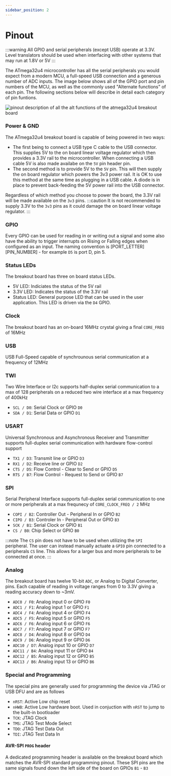 ```yaml
---
sidebar_position: 2
---
```

# Pinout
:::warning
All GPIO and serial peripherals (except USB) operate at 3.3V. Level translators should be used when interfacing with other systems that may run at 1.8V or 5V
:::

The ATmega32u4 microcontroller has all the serial peripherals you would expect from a modern MCU, a full-speed USB connection and a generous number of ADC inputs. The image below shows all of the GPIO port and
pin numbers of the MCU, as well as the commonly used "Alternate functions" of each pin. The following sections below will describe in detail each category of pin funtions.

![pinout description of all the alt functions of the atmega32u4 breakout board](atmega32u4_breakout_pinout.png)

### Power & GND
The ATmega32u4 breakout board is capable of being powered in two ways:
- The first being to connect a USB type C cable to the USB connector. This supplies 5V to the on board linear voltage regulator which
then provides a 3.3V rail to the microcontroller. When connecting a USB cable 5V is also made availabe on the ```5V``` pin header pin.
- The second method is to provide 5V to the ```5V``` pin. This will then supply the on board regulator which powers the 3v3 power rail. It is OK to use this method at the same time as
plugging in a USB cable. A diode is in place to prevent back-feeding the 5V power rail into the USB connector.

Regardless of which method you choose to power the board, the 3.3V rail will be made available on the ```3v3``` pins.
:::caution
It is not recommended to supply 3.3V to the ```3v3``` pins as it could damage the on board linear voltage regulator.
:::

### GPIO
Every GPIO can be used for reading in or writing out a signal and some also have the ability to trigger interrupts on Rising or Falling edges when configured as an input.
The naming convention is [PORT_LETTER][PIN_NUMBER] - for example ```D5``` is port D, pin 5.

### Status LEDs
The breakout board has three on board status LEDs.
- 5V LED: Indiciates the status of the 5V rail
- 3.3V LED: Indicates the status of the 3.3V rail
- Status LED: General purpose LED that can be used in the user application. This LED is driven via the ```D4``` GPIO.

### Clock
The breakout board has an on-board 16MHz crystal giving a final ```CORE_FREQ``` of 16MHz

### USB
USB Full-Speed capable of synchrounous serial communication at a frequency of 12MHz

### TWI
Two Wire Interface or I2c supports half-duplex serial communication to a max of 128 peripherals on a reduced two wire interface at a max frequency of 400kHz
- ```SCL / D0```: Serial Clock or GPIO ```D0```
- ```SDA / D1```: Serial Data or GPIO ```D1```

### USART
Universal Synchronous and Asynchronous Receiver and Transmitter supports full-duplex serial communication with hardware flow-control support
- ```TX1 / D3```: Transmit line or GPIO ```D3```
- ```RX1 / D2```: Receive line or GPIO ```D2```
- ```CTS / D5```: Flow Control - Clear to Send or GPIO ```D5```
- ```RTS / B7```: Flow Control - Request to Send or GPIO ```B7```

### SPI
Serial Peripheral Interface supports full-duplex serial communication to one or more peripherals at a max frequnecy of ```CORE_CLOCK_FREQ / 2``` MHz
- ```COPI / B2```: Controller Out - Peripheral In or GPIO ```B2```
- ```CIPO / B3```: Controler In - Peripheral Out or GPIO ```B3```
- ```SCK / B1```: Serial Clock or GPIO ```B1```
- ```CS / B0```: Chip Select or GPIO ```B0```

:::note
The ```CS``` pin does not have to be used when utilizing the ```SPI``` peripheral. The user can instead manually actuate a ```GPIO``` pin connected to a peripherals ```CS``` line.
This allows for a larger bus and more peripherals to be connected at once.
:::

### Analog
The breakout board has twelve 10-bit ```ADC```, or Analog to Digital Converter, pins. Each capable of reading in voltage ranges from 0 to 3.3V giving a reading accuracy down to ~3mV.
- ```ADC0 / F0```: Analog input 0 or GPIO ```F0```
- ```ADC1 / F1```: Analog input 1 or GPIO ```F1```
- ```ADC4 / F4```: Analog input 4 or GPIO ```F4```
- ```ADC5 / F5```: Analog input 5 or GPIO ```F5```
- ```ADC6 / F6```: Analog input 6 or GPIO ```F6```
- ```ADC7 / F7```: Analog input 7 or GPIO ```F7```
- ```ADC8 / D4```: Analog input 8 or GPIO ```D4```
- ```ADC9 / D6```: Analog input 9 or GPIO ```D6```
- ```ADC10 / D7```: Analog input 10 or GPIO ```D7```
- ```ADC11 / B4```: Analog input 11 or GPIO ```B4```
- ```ADC12 / B5```: Analog input 12 or GPIO ```B5```
- ```ADC13 / B6```: Analog input 13 or GPIO ```B6```

### Special and Programming
The special pins are generally used for programming the device via JTAG or USB DFU and are as follows
- ```nRST```: Active Low chip reset
- ```nHWB```: Active Low hardware boot. Used in conjuction with ```nRST``` to jump to the built-in bootloader
- ```TCK```: JTAG Clock
- ```TMS```: JTAG Test Mode Select
- ```TDO```: JTAG Test Data Out
- ```TDI```: JTAG Test Data In

#### AVR-SPI ```PROG``` header
A dedicated programming header is available on the breakout board which matches the AVR-SPI standard programming pinout. These SPI pins are the same signals
found down the left side of the board on GPIOs ```B1``` - ```B3```